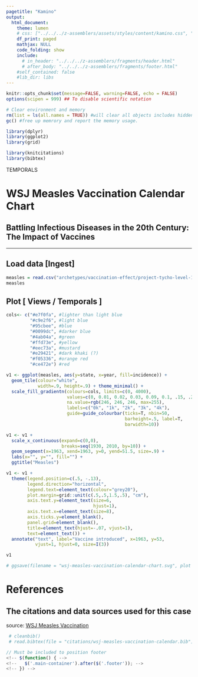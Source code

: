 ```yaml
---
pagetitle: "Kamino"
output: 
  html_document:
    theme: lumen
    # css: ["../../../z-assemblers/assets/styles/content/kamino.css", "../../../z-assemblers/assets/icons/line-awesome/css/line-awesome.css"]
    df_print: paged
    mathjax: NULL
    code_folding: show
    include:
      # in_header: "../../../z-assemblers/fragments/header.html"
      # after_body: "../../../z-assemblers/fragments/footer.html"
    #self_contained: false
    #lib_dir: libs
---
```


```r
knitr::opts_chunk$set(message=FALSE, warning=FALSE, echo = FALSE)
options(scipen = 999) ## To disable scientific notation

# Clear environment and memory
rm(list = ls(all.names = TRUE)) #will clear all objects includes hidden objects.
gc() #free up memrory and report the memory usage.

library(dplyr)
library(ggplot2)
library(grid)

library(knitcitations)
library(bibtex)

```

<div class="activity">
TEMPORALS
</div>

# WSJ Measles Vaccination Calendar Chart
## Battling Infectious Diseases in the 20th Century: The Impact of Vaccines



***

## Load data [Ingest]


```r

measles = read.csv("archetypes/vaccination-effect/project-tycho-level-1-v1.0.0-measles.csv", header = TRUE, stringsAsFactors = FALSE)
measles


```


## Plot [ Views / Temporals ]


```r

cols<- c("#e7f0fa", #lighter than light blue
         "#c9e2f6", #light blue
         "#95cbee", #blue
         "#0099dc", #darker blue
         "#4ab04a", #green
         "#ffd73e", #yellow
         "#eec73a", #mustard
         "#e29421", #dark khaki (?)
         "#f05336", #orange red
         "#ce472e") #red

v1 <- ggplot(measles, aes(y=state, x=year, fill=incidence)) + 
  geom_tile(colour="white",
            width=.9, height=.9) + theme_minimal() +
  scale_fill_gradientn(colours=cols, limits=c(0, 4000),
                       values=c(0, 0.01, 0.02, 0.03, 0.09, 0.1, .15, .25, .4, .5, 1), 
                       na.value=rgb(246, 246, 246, max=255),
                       labels=c("0k", "1k", "2k", "3k", "4k"),
                       guide=guide_colourbar(ticks=T, nbin=50,
                                             barheight=.5, label=T, 
                                             barwidth=10))

v1 <- v1 +
  scale_x_continuous(expand=c(0,0), 
                     breaks=seq(1930, 2010, by=10)) +
  geom_segment(x=1963, xend=1963, y=0, yend=51.5, size=.9) +
  labs(x="", y="", fill="") +
  ggtitle("Measles")

v1 <- v1 +
  theme(legend.position=c(.5, -.13),
        legend.direction="horizontal",
        legend.text=element_text(colour="grey20"),
        plot.margin=grid::unit(c(.5,.5,1.5,.5), "cm"),
        axis.text.y=element_text(size=6, 
                                 hjust=1),
        axis.text.x=element_text(size=8),
        axis.ticks.y=element_blank(),
        panel.grid=element_blank(),
        title=element_text(hjust=-.07, vjust=1),
        text=element_text()) +
  annotate("text", label="Vaccine introduced", x=1963, y=53, 
           vjust=1, hjust=0, size=I(3))

v1

```



```r

# ggsave(filename = "wsj-measles-vaccination-calendar-chart.svg", plot = v1, width=11, height=6)

```



# References
## The citations and data sources used for this case

source: <a href="http://graphics.wsj.com/infectious-diseases-and-vaccines/" target="_blank">WSJ Measles Vaccination</a>


```r

 # cleanbib()
 # read.bibtex(file = "citations/wsj-measles-vaccination-calendar.bib")

```




```js

// Must be included to position footer
<!-- $(function() { -->
<!--   $('.main-container').after($('.footer')); -->
<!-- }) -->

```



